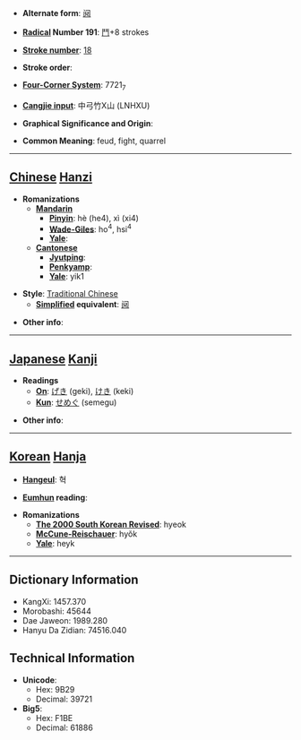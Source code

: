 * '''Alternate form''': [[阋]]

* '''[[Wiktionary:Chinese radical index| Radical]] Number 191''': [[Wiktionary:Chinese radical index 鬥|鬥]]+8 strokes

* '''[[Wiktionary:Chinese total strokes index|Stroke number]]''': [[Wiktionary:Chinese total strokes index 18|18]]

* '''Stroke order''': 

* '''[[Wiktionary:Chinese four corner index|Four-Corner System]]''': 7721<sub>7</sub>

* '''[[Wiktionary:Chinese Cangjie index|Cangjie input]]''': 中弓竹X山 (LNHXU)

* '''Graphical Significance and Origin''': 

* '''Common Meaning''': feud, fight, quarrel

----

== [[Chinese]] [[Hanzi]] ==

* '''Romanizations'''
** '''[[Mandarin]]'''
*** '''[[Pinyin]]''': hè (he4), xì (xi4)
*** '''[[Wade-Giles]]''': ho<sup>4</sup>, hsi<sup>4</sup>
*** '''[[Yale]]''': 
** '''[[Cantonese]]'''
*** '''[[Jyutping]]''':
*** '''[[Penkyamp]]''': 
*** '''[[Yale]]''': yik1

* '''Style''': [[Traditional Chinese]] 
** '''[[Simplified Chinese|Simplified]] equivalent''': [[阋]]

* '''Other info''': 

----

== [[Japanese]] [[Kanji]] ==

* '''Readings'''
** '''[[On]]''': [[げき]] (geki), [[けき]] (keki)
** '''[[Kun]]''': [[せめぐ]] (semegu)

* '''Other info''':  

----

== [[Korean]] [[Hanja]] ==

* '''[[Hangeul]]''': 혁

* '''[[Eumhun]] reading''': 

* '''Romanizations'''
** '''[[The 2000 South Korean Revised Romanization|The 2000 South Korean Revised]]''': hyeok
** '''[[McCune-Reischauer]]''': hyŏk
** '''[[Yale]]''': heyk

----

== Dictionary Information ==

* KangXi: 1457.370
* Morobashi: 45644
* Dae Jaweon: 1989.280
* Hanyu Da Zidian: 74516.040

== Technical Information ==

* '''Unicode''':
** Hex: 9B29
** Decimal: 39721
* '''Big5''':
** Hex: F1BE
** Decimal: 61886